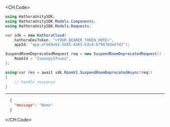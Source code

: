
<CH.Code>
```csharp SuspendRoomDeprecated.cs
using HathoraUnitySDK;
using HathoraUnitySDK.Models.Components;
using HathoraUnitySDK.Models.Requests;

var sdk = new HathoraCloud(
    hathoraDevToken: "<YOUR_BEARER_TOKEN_HERE>",
    appId: "app-af469a92-5b45-4565-b3c4-b79878de67d2");

SuspendRoomDeprecatedRequest req = new SuspendRoomDeprecatedRequest() {
    RoomId = "2swovpy1fnunu",
};

using(var res = await sdk.RoomV1.SuspendRoomDeprecatedAsync(req))
{
    // handle response
}
```
---

```json Example Response
  {
    "message": "None"
  }
```
</CH.Code>
